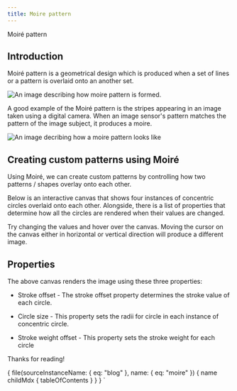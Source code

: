 ```yaml
---
title: Moire pattern
---
```






<div class="pt-10 pb-5">
  <Heading
    level="h2"
    className="md:text-6xl lg:text-6xl text-5xl"
    disableDefaultSize
  >
    Moiré pattern
  </Heading>
</div>

## Introduction

Moiré pattern is a geometrical design which is produced when a set of lines or a pattern is overlaid onto an another set.

<FlexContainer centerAlign className="pt-5 pb-5">
  <img
    src={moireImage}
    alt="An image describing how moire pattern is formed."
  />
</FlexContainer>

A good example of the Moiré pattern is the stripes appearing in an image taken using a digital camera. When an image sensor's pattern matches the pattern of the image subject, it produces a moire.

<FlexContainer centerAlign className="pt-5 pb-5">
  <img
    src={moireExample}
    alt="An image decribing how a moire pattern looks like"
  />
</FlexContainer>

## Creating custom patterns using Moiré

Using Moiré, we can create custom patterns by controlling how two patterns / shapes overlay onto each other.

Below is an interactive canvas that shows four instances of concentric circles overlaid onto each other. Alongside, there is a list of properties that determine how all the circles are rendered when their values are changed.

Try changing the values and hover over the canvas. Moving the cursor on the canvas either in horizontal or vertical direction will produce a different image.

<Canvas />

## Properties

The above canvas renders the image using these three properties:

- Stroke offset - The stroke offset property determines the stroke value of each circle.

- Circle size - This property sets the radii for circle in each instance of concentric circle.

- Stroke weight offset - This property sets the stroke weight for each circle

<div className="mt-10 text-xl">Thanks for reading!</div>

  {
    file(sourceInstanceName: { eq: "blog" }, name: { eq: "moire" }) {
      name
      childMdx {
        tableOfContents
      }
    }
  }
`
